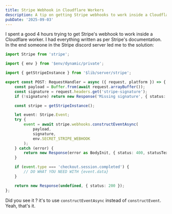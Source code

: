 ```yaml
---
title: Stripe Webhook in Cloudflare Workers
description: A tip on getting Stripe webhooks to work inside a Cloudflare Worker by using constructEventAsync instead of constructEvent
pubDate: '2025-09-03'
---
```


I spent a good 4 hours trying to get Stripe's webhook to work inside a Cloudflare worker. I had everything written as per Stripe's documentation. In the end someone in the Stripe discord server led me to the solution:

```typescript showLineNumbers /constructEventAsync/
import Stripe from 'stripe';

import { env } from '$env/dynamic/private';

import { getStripeInstance } from '$lib/server/stripe';

export const POST: RequestHandler = async ({ request, platform }) => {
	const payload = Buffer.from(await request.arrayBuffer());
	const signature = request.headers.get('stripe-signature');
	if (!signature) return new Response('Missing signature', { status: 400 });

	const stripe = getStripeInstance();

	let event: Stripe.Event;
	try {
		event = await stripe.webhooks.constructEventAsync(
			payload,
			signature,
			env.SECRET_STRIPE_WEBHOOK
		);
	} catch (error) {
		return new Response(error as BodyInit, { status: 400, statusText: 'Bad signature' });
	}

	if (event.type === 'checkout.session.completed') {
		// DO WHAT YOU NEED WITH {event.data}
	}

	return new Response(undefined, { status: 200 });
};
```

Did you see it ? it's to use `constructEventAsync` instead of `constructEvent`. Yeah, that's it.
